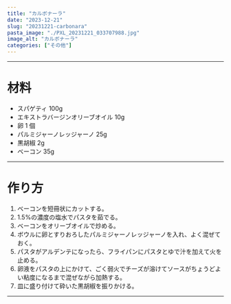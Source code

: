 ```yaml
---
title: "カルボナーラ"
date: "2023-12-21"
slug: "20231221-carbonara"
pasta_image: "./PXL_20231221_033707988.jpg"
image_alt: "カルボナーラ"
categories: ["その他"]
---
```


---

# 材料

- スパゲティ 100g
- エキストラバージンオリーブオイル 10g
- 卵 1 個
- パルミジャーノレッジャーノ 25g
- 黒胡椒 2g
- ベーコン 35g

---

# 作り方

1. ベーコンを短冊状にカットする。
2. 1.5%の濃度の塩水でパスタを茹でる。
3. ベーコンをオリーブオイルで炒める。
4. ボウルに卵とすりおろしたパルミジャーノレッジャーノを入れ、よく混ぜておく。
5. パスタがアルデンテになったら、フライパンにパスタとゆで汁を加えて火を止める。
6. 卵液をパスタの上にかけて、ごく弱火でチーズが溶けてソースがちょうどよい粘度になるまで混ぜながら加熱する。
7. 皿に盛り付けて砕いた黒胡椒を振りかける。

---
